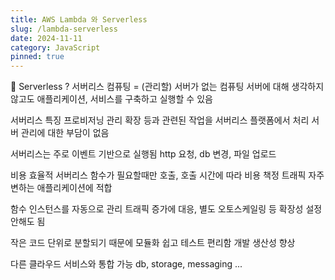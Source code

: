 ```yaml
---
title: AWS Lambda 와 Serverless
slug: /lambda-serverless
date: 2024-11-11
category: JavaScript
pinned: true
---
```


📖 Serverless ?
서버리스 컴퓨팅 = (관리할) 서버가 없는 컴퓨팅
서버에 대해 생각하지 않고도 애플리케이션, 서비스를 구축하고 실행할 수 있음

서버리스 특징
프로비저닝 관리 확장 등과 관련된 작업을 서버리스 플랫폼에서 처리
서버 관리에 대한 부담이 없음

서버리스는 주로 이벤트 기반으로 실행됨
http 요청, db 변경, 파일 업로드

비용 효율적
서버리스 함수가 필요할때만 호출, 호출 시간에 따라 비용 책정
트래픽 자주 변하는 애플리케이션에 적합

함수 인스턴스를 자동으로 관리
트래픽 증가에 대응, 별도 오토스케일링 등 확장성 설정 안해도 됨

작은 코드 단위로 분할되기 때문에 모듈화 쉽고 테스트 편리함
개발 생산성 향상

다른 클라우드 서비스와 통합 가능
db, storage, messaging ...
